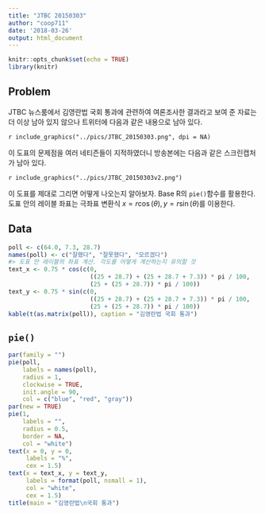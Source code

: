 ```yaml
---
title: "JTBC 20150303"
author: "coop711"
date: '2018-03-26'
output: html_document
---
```


```r
knitr::opts_chunk$set(echo = TRUE)
library(knitr)
```

## Problem

JTBC 뉴스룸에서 김영란법 국회 통과에 관련하여 여론조사한 결과라고 보여 준 자료는 더 이상 남아 있지 않으나 트위터에 다음과 같은 내용으로 남아 있다. 

`r include_graphics("../pics/JTBC_20150303.png", dpi = NA)`

이 도표의 문제점을 여러 네티즌들이 지적하였더니 방송본에는 다음과 같은 스크린캡처가 남아 있다.

`r include_graphics("../pics/JTBC_20150303v2.png")`

이 도표를 제대로 그리면 어떻게 나오는지 알아보자. Base R의 `pie()`함수를 활용한다. 
도표 안의 레이블 좌표는 극좌표 변환식 $x = r \cos(\theta), y = r \sin(\theta)$를 이용한다.

## Data

```r
poll <- c(64.0, 7.3, 28.7)
names(poll) <- c("잘했다", "잘못했다", "모르겠다")
#> 도표 안 레이블의 좌표 계산. 각도를 어떻게 계산하는지 유의할 것
text_x <- 0.75 * cos(c(0, 
                       ((25 + 28.7) + (25 + 28.7 + 7.3)) * pi / 100, 
                       (25 + (25 + 28.7)) * pi / 100))
text_y <- 0.75 * sin(c(0, 
                       ((25 + 28.7) + (25 + 28.7 + 7.3)) * pi / 100, 
                       (25 + (25 + 28.7)) * pi / 100))
kable(t(as.matrix(poll)), caption = "김영란법 국회 통과")
```

<P style ="page-break-before: always">

## `pie()`

```r
par(family = "")
pie(poll, 
    labels = names(poll), 
    radius = 1,
    clockwise = TRUE, 
    init.angle = 90, 
    col = c("blue", "red", "gray"))
par(new = TRUE)
pie(1,
    labels = "",
    radius = 0.5,
    border = NA,
    col = "white")
text(x = 0, y = 0, 
     labels = "%", 
     cex = 1.5)
text(x = text_x, y = text_y, 
     labels = format(poll, nsmall = 1), 
     col = "white", 
     cex = 1.5)
title(main = "김영란법\n국회 통과")
```